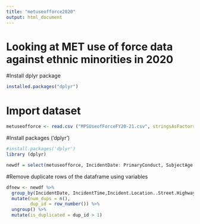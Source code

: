 ```yaml
---
title: "metuseofforce2020"
output: html_document
---
```


# Looking at MET use of force data against ethnic minorities in 2020

#Install dplyr package

```r
installed.packages("dplyr")
```

# Import dataset 

```r
metuseofforce <- read.csv ("MPSUseofForceFY20-21.csv", stringsAsFactors = FALSE)
```

#Install packages ('dplyr')

```r
#install.packages('dplyr')
library (dplyr)

newdf = select(metuseofforce, IncidentDate: PrimaryConduct, SubjectAge:MentalDisability)
```


#Remove duplicate rows of the dataframe using variables 

```r
dfnew <- newdf %>% 
  group_by(IncidentDate, IncidentTime,Incident.Location..Street.Highway,Incident.Location..Public.Transport, Incident.Location..Ambulance, Incident.Location..Retail.Premises, Incident.Location..Custody.Block, Incident.Location..Open.ground..e.g..park..car.park..field., Incident.Location..Licensed.Premises, Incident.Location..Hospital.A.E..non.mental.health.setting., Incident.Location..Other, Incident.Location..Police.station..excluding.custody.block., Incident.Location..Sports.or.Event.Stadia, Incident.Location..Police.vehicle.with.prisoner.handling.cage, Incident.Location..Police.vehicle.without.prisoner.handling.cage, Incident.Location..Mental.Health.Setting, Incident.Location..Dwelling, Borough, SubjectAge, SubjectGender, SubjectEthnicity, PhysicalDisability, MentalDisability) %>% 
  mutate(num_dups = n(), 
         dup_id = row_number()) %>% 
  ungroup() %>% 
  mutate(is_duplicated = dup_id > 1)
```


